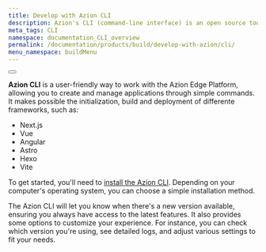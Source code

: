 ```yaml
---
title: Develop with Azion CLI 
description: Azion's CLI (command-line interface) is an open source tool that enables the management of services offered by Azion.
meta_tags: CLI
namespace: documentation_CLI_overview
permalink: /documentation/products/build/develop-with-azion/cli/
menu_namespace: buildMenu
---
```


<Button href="/en/documentation/products/azion-cli/overview/" text="azion cli reference documentation" variant="secondary"></Button>

**Azion CLI** is a user-friendly way to work with the Azion Edge Platform, allowing you to create and manage applications through simple commands. It makes possible the initialization, build and deployment
of differente frameworks, such as:

- Next.js 
- Vue
- Angular
- Astro
- Hexo
- Vite

To get started, you'll need to [install the Azion CLI](). 
Depending on your computer's operating system, you can choose a simple installation method.

The Azion CLI will let you know when there's a new version available, ensuring you always have access to the latest features.
It also provides some options to customize your experience. For instance, you can check which version you're using, see detailed logs, and adjust various settings to fit your needs.
